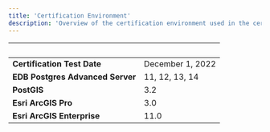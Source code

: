 ```yaml
---
title: 'Certification Environment'
description: 'Overview of the certification environment used in the certification of Esri ArcGIS Pro and Esri ArcGIS Enterprise'
---
```


|  &nbsp;    | &nbsp; |
| ----------- | ----------- |
| **Certification Test Date**      |   December 1, 2022    |
| **EDB Postgres Advanced Server**  |  11, 12, 13, 14    |
| **PostGIS**  |  3.2    |
| **Esri ArcGIS Pro**  |   3.0   |
| **Esri ArcGIS Enterprise**  |   11.0   |